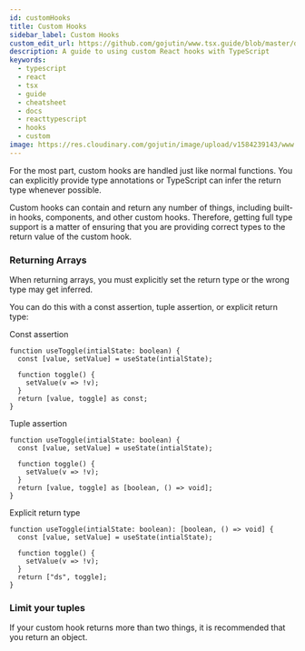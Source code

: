 ```yaml
---
id: customHooks
title: Custom Hooks
sidebar_label: Custom Hooks
custom_edit_url: https://github.com/gojutin/www.tsx.guide/blob/master/docs/hooks/custom-hooks.mdx
description: A guide to using custom React hooks with TypeScript
keywords:
  - typescript
  - react
  - tsx
  - guide
  - cheatsheet
  - docs
  - reacttypescript
  - hooks
  - custom
image: https://res.cloudinary.com/gojutin/image/upload/v1584239143/www.tsx.guide/tsx-guide-logo.png
---
```


For the most part, custom hooks are handled just like normal functions. You can explicitly provide type annotations or TypeScript can infer the return type whenever possible.

Custom hooks can contain and return any number of things, including built-in hooks, components, and other custom hooks. Therefore, getting full type support is a matter of ensuring that you are providing correct types to the return value of the custom hook.

### Returning Arrays

When returning arrays, you must explicitly set the return type or the wrong type may get inferred.

You can do this with a const assertion, tuple assertion, or explicit return type:

Const assertion

```tsx {7}
function useToggle(intialState: boolean) {
  const [value, setValue] = useState(intialState);

  function toggle() {
    setValue(v => !v);
  }
  return [value, toggle] as const;
}
```

Tuple assertion

```tsx {7}
function useToggle(intialState: boolean) {
  const [value, setValue] = useState(intialState);

  function toggle() {
    setValue(v => !v);
  }
  return [value, toggle] as [boolean, () => void];
}
```

Explicit return type

```tsx {1}
function useToggle(intialState: boolean): [boolean, () => void] {
  const [value, setValue] = useState(intialState);

  function toggle() {
    setValue(v => !v);
  }
  return ["ds", toggle];
}
```

### Limit your tuples

If your custom hook returns more than two things, it is recommended that you return an object.
